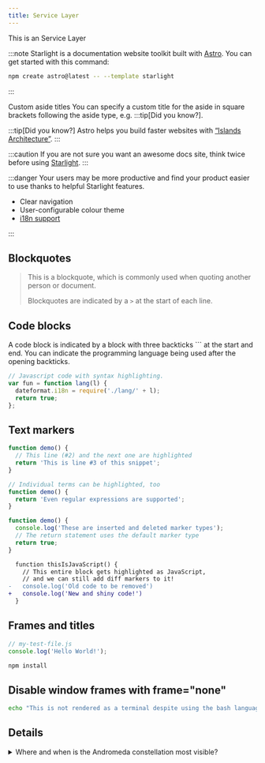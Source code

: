 ```yaml
---
title: Service Layer
---
```




This is an Service Layer

:::note
Starlight is a documentation website toolkit built with [Astro](https://astro.build/). You can get started with this command:

```sh
npm create astro@latest -- --template starlight
```

:::

Custom aside titles
You can specify a custom title for the aside in square brackets following the aside type, e.g. :::tip[Did you know?].

:::tip[Did you know?]
Astro helps you build faster websites with [“Islands Architecture”](https://docs.astro.build/en/concepts/islands/).
:::


:::caution
If you are not sure you want an awesome docs site, think twice before using [Starlight](/).
:::

:::danger
Your users may be more productive and find your product easier to use thanks to helpful Starlight features.

- Clear navigation
- User-configurable colour theme
- [i18n support](/guides/i18n/)

:::

## Blockquotes

> This is a blockquote, which is commonly used when quoting another person or document.
>
> Blockquotes are indicated by a `>` at the start of each line.


## Code blocks
A code block is indicated by a block with three backticks ``` at the start and end. You can indicate the programming language being used after the opening backticks.

```js
// Javascript code with syntax highlighting.
var fun = function lang(l) {
  dateformat.i18n = require('./lang/' + l);
  return true;
};
```
## Text markers

```js {2-3}
function demo() {
  // This line (#2) and the next one are highlighted
  return 'This is line #3 of this snippet';
}
```


```js "Individual terms" /Even.*supported/
// Individual terms can be highlighted, too
function demo() {
  return 'Even regular expressions are supported';
}
```

```js "return true;" ins="inserted" del="deleted"
function demo() {
  console.log('These are inserted and deleted marker types');
  // The return statement uses the default marker type
  return true;
}
```


```diff lang="js"
  function thisIsJavaScript() {
    // This entire block gets highlighted as JavaScript,
    // and we can still add diff markers to it!
-   console.log('Old code to be removed')
+   console.log('New and shiny code!')
  }
```

## Frames and titles

```js
// my-test-file.js
console.log('Hello World!');
```


```bash title="Installing dependencies…"
npm install
```

## Disable window frames with frame="none"

```bash frame="none"
echo "This is not rendered as a terminal despite using the bash language"
```
## Details

<details>
<summary>Where and when is the Andromeda constellation most visible?</summary>

The [Andromeda constellation](<https://en.wikipedia.org/wiki/Andromeda_(constellation)>) is most visible in the night sky during the month of November at latitudes between `+90°` and `−40°`.

</details>



